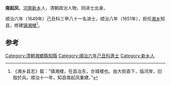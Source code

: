 '''南起凤'''，[[河南|河南]][[新乡|新乡]]人，清朝政治人物，同进士出身。

顺治六年（1649年）己丑科三甲八十一名进士，顺治八年（1651年），担任[[湘乡|湘乡]]知县，修建[[镇湘楼|镇湘楼]]<ref>《湘乡县志》载：“镇湘楼，在县治东，亦城楼也。由大街直下，临河岸，旧毁於兵。顺治十一年，知县南起凤重建。”</ref>。

==参考==
{{reflist}}
{{清朝人物小作品}}
{{順治六年己丑科殿試金榜}}
{{DEFAULTSORT:Nan南}}
[[Category:清朝湘鄉縣知縣|Category:清朝湘鄉縣知縣]]
[[Category:順治六年己丑科進士|Category:順治六年己丑科進士]]
[[Category:新乡人|Category:新乡人]]